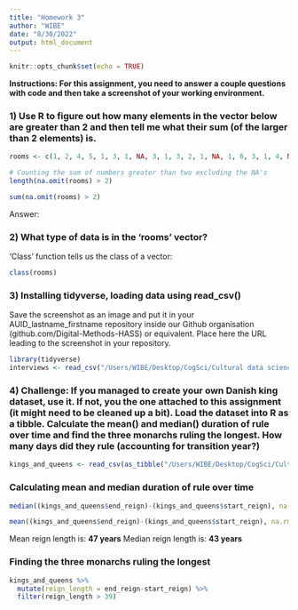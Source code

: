 ```yaml
---
title: "Homework 3"
author: "WIBE"
date: "8/30/2022"
output: html_document
---
```


```r
knitr::opts_chunk$set(echo = TRUE)
```

**Instructions: For this assignment, you need to answer a couple questions with code and then take a screenshot of your working environment.**

### 1) Use R to figure out how many elements in the vector below are greater than 2 and then tell me what their sum (of the larger than 2 elements) is.
```r
rooms <- c(1, 2, 4, 5, 1, 3, 1, NA, 3, 1, 3, 2, 1, NA, 1, 8, 3, 1, 4, NA, 1, 3, 1, 2, 1, 7, 1, 9, 3, NA)

# Counting the sum of numbers greater than two excluding the NA's
length(na.omit(rooms) > 2)

sum(na.omit(rooms) > 2)
```
Answer:

### 2) What type of data is in the 'rooms' vector?
'Class' function tells us the class of a vector:
```r
class(rooms)
```


### 3) Installing tidyverse, loading data using read_csv()
Save the screenshot as an image and put it in your AUID_lastname_firstname repository inside our Github organisation (github.com/Digital-Methods-HASS) or equivalent. Place here the URL leading to the screenshot in your repository.
```r
library(tidyverse)
interviews <- read_csv("/Users/WIBE/Desktop/CogSci/Cultural data science/Introduction course/Day 2/data/SAFI_clean.csv")
```


### 4) Challenge: If you managed to create your own Danish king dataset, use it. If not, you the one attached to this assignment (it might need to be cleaned up a bit). Load the dataset into R as a tibble. Calculate the mean() and median() duration of rule over time and find the three monarchs ruling the longest. How many days did they rule (accounting for transition year?)
```r
kings_and_queens <- read_csv(as_tibble("/Users/WIBE/Desktop/CogSci/Cultural data science/Introduction course/Day 2/data/Danish Monarchs - Sheet1.csv"))
```

### Calculating mean and median duration of rule over time
```r
median((kings_and_queens$end_reign)-(kings_and_queens$start_reign), na.rm = T)

mean((kings_and_queens$end_reign)-(kings_and_queens$start_reign), na.rm = T)
```
Mean reign length is: **47 years**
Median reign length is: **43 years**

### Finding the three monarchs ruling the longest
```r
kings_and_queens %>% 
  mutate(reign_length = end_reign-start_reign) %>% 
  filter(reign_length > 39)
```








